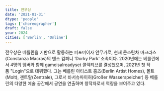 ```yaml
---
title: 전우상
date: '2021-01-31'
dtype: 'people'
tags: ['choreographer']
draft: false
year: 2024
cities: ['Berlin', 'Online']
---
```


전우상은 베를린을 기반으로 활동하는 퍼포머이자 안무가로, 현재 콘스탄차 마크라스(Constanza Macras)의 댄스 컴퍼니 ‘Dorky Park‘ 소속이다. 2020년에는 베를린에서 4명의 멤버와 함께 gameisalreadyset 콜렉티브를 결성했으며, 2021년 첫 작품 "Login"으로 데뷔했다. 그는 베를린 아티스트 홈즈(Berlin Artist Homes), 몰트(Molt), 젠트랄(Zentrale), 그로서 바서슈파이허(Großer Wasserspeicher) 등 베를린의 다양한 예술 공간에서 공연을 연출하며 창작자로서 역량을 보여주고 있다.